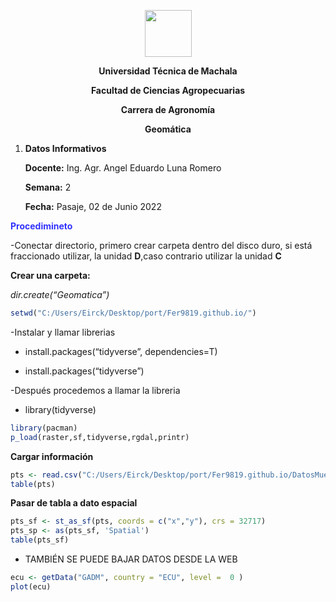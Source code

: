 

<center>
![](LOGO_OUT.png){height=75px}

**Universidad Técnica de Machala**

**Facultad de Ciencias Agropecuarias**

**Carrera de Agronomía**

**Geomática**
</center>

1. **Datos Informativos**

    **Docente:** Ing. Agr. Angel Eduardo Luna Romero

    **Semana:** 2

    **Fecha:** Pasaje, 02 de Junio 2022


<strong style="color: blue; opacity: 0.80;"> Procedimineto </strong>

    


-Conectar directorio, primero crear carpeta dentro del disco duro, si está  fraccionado utilizar, la unidad **D**,caso contrario utilizar la unidad  **C**

**Crear una carpeta: **

*dir.create("Geomatica")*


```r
setwd("C:/Users/Eirck/Desktop/port/Fer9819.github.io/")

```

-Instalar y llamar librerias

* install.packages("tidyverse", dependencies=T)

* install.packages("tidyverse")

-Después procedemos a llamar la libreria

* library(tidyverse)

```r
library(pacman)
p_load(raster,sf,tidyverse,rgdal,printr)
```


**Cargar información**

```r
pts <- read.csv("C:/Users/Eirck/Desktop/port/Fer9819.github.io/DatosMuestreo.csv") %>% as_tibble()
table(pts)

```


**Pasar de tabla a dato espacial**

```r
pts_sf <- st_as_sf(pts, coords = c("x","y"), crs = 32717)
pts_sp <- as(pts_sf, 'Spatial')
table(pts_sf)
```

- TAMBIÉN SE PUEDE BAJAR DATOS DESDE LA WEB


```r
ecu <- getData("GADM", country = "ECU", level =  0 )
plot(ecu)
```